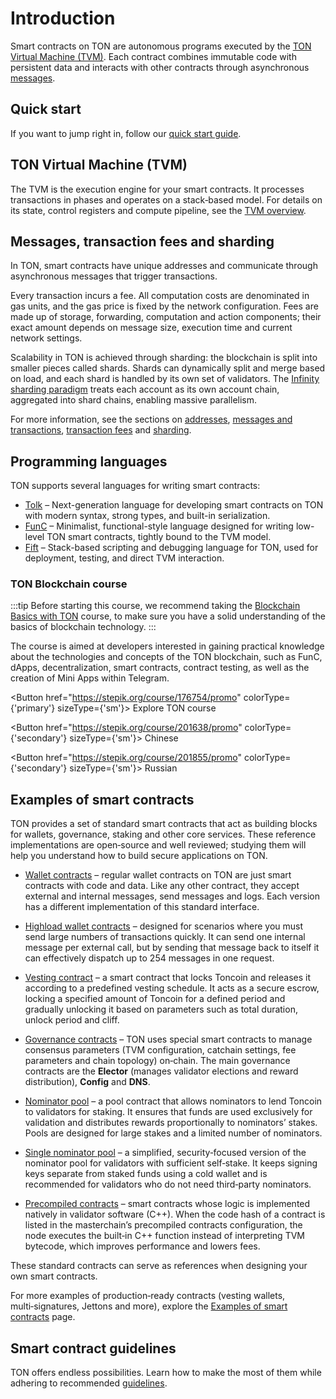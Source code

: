 

# Introduction

Smart contracts on TON are autonomous programs executed by the [TON Virtual Machine (TVM)](/v3/documentation/tvm/tvm-overview). Each contract combines immutable code with persistent data and interacts with other contracts through asynchronous [messages](/v3/documentation/smart-contracts/message-management/messages-and-transactions).

## Quick start

If you want to jump right in, follow our [quick start guide](/v3/guidelines/quick-start/developing-smart-contracts/setup-environment).

## TON Virtual Machine (TVM)

The TVM is the execution engine for your smart contracts. It processes transactions in phases and operates on a stack‑based model. For details on its state, control registers and compute pipeline, see the [TVM overview](/v3/documentation/tvm/tvm-overview).

## Messages, transaction fees and sharding

In TON, smart contracts have unique addresses and communicate through asynchronous messages that trigger transactions.

Every transaction incurs a fee. All computation costs are denominated in gas units, and the gas price is fixed by the network configuration. Fees are made up of storage, forwarding, computation and action components; their exact amount depends on message size, execution time and current network settings.

Scalability in TON is achieved through sharding: the blockchain is split into smaller pieces called shards. Shards can dynamically split and merge based on load, and each shard is handled by its own set of validators. The [Infinity sharding paradigm](/v3/documentation/smart-contracts/shards/infinity-sharding-paradigm) treats each account as its own account chain, aggregated into shard chains, enabling massive parallelism.

For more information, see the sections on [addresses](/v3/documentation/smart-contracts/addresses/address), [messages and transactions](/v3/documentation/smart-contracts/message-management/messages-and-transactions), [transaction fees](/v3/documentation/smart-contracts/transaction-fees/fees) and [sharding](/v3/documentation/smart-contracts/shards/shards-intro).

## Programming languages

TON supports several languages for writing smart contracts:
- [Tolk](/v3/documentation/smart-contracts/tolk/overview) – Next-generation language for developing smart contracts on TON with modern syntax, strong types, and built-in serialization.
- [FunC](/v3/documentation/smart-contracts/func/overview) – Minimalist, functional-style language designed for writing low-level TON smart contracts, tightly bound to the TVM model.
- [Fift](/v3/documentation/smart-contracts/fift/overview) – Stack-based scripting and debugging language for TON, used for deployment, testing, and direct TVM interaction.

### TON Blockchain course

:::tip
Before starting this course, we recommend taking the [Blockchain Basics with TON](/v3/concepts/educational-resources#blockchain-basics) course, to make sure you have a solid understanding of the basics of blockchain technology.
:::

The course is aimed at developers interested in gaining practical knowledge about the technologies and concepts of the TON blockchain, such as FunC, dApps, decentralization, smart contracts, contract testing, as well as the creation of Mini Apps within Telegram.

<Button href="https://stepik.org/course/176754/promo" colorType={'primary'} sizeType={'sm'}>
  Explore TON course
</Button>

<Button href="https://stepik.org/course/201638/promo" colorType={'secondary'} sizeType={'sm'}>
  Chinese
</Button>

<Button href="https://stepik.org/course/201855/promo" colorType={'secondary'} sizeType={'sm'}>
  Russian
</Button>


## Examples of smart contracts

TON provides a set of standard smart contracts that act as building blocks for wallets, governance, staking and other core services. These reference implementations are open‑source and well reviewed; studying them will help you understand how to build secure applications on TON.

- [Wallet contracts](/v3/documentation/smart-contracts/contracts-specs/wallet-contracts) – regular wallet contracts on TON are just smart contracts with code and data.  Like any other contract, they accept external and internal messages, send messages and logs.  Each version has a different implementation of this standard interface.

- [Highload wallet contracts](/v3/documentation/smart-contracts/contracts-specs/highload-wallet) – designed for scenarios where you must send large numbers of transactions quickly.  It can send one internal message per external call, but by sending that message back to itself it can effectively dispatch up to 254 messages in one request.

- [Vesting contract](/v3/documentation/smart-contracts/contracts-specs/vesting-contract) – a smart contract that locks Toncoin and releases it according to a predefined vesting schedule.  It acts as a secure escrow, locking a specified amount of Toncoin for a defined period and gradually unlocking it based on parameters such as total duration, unlock period and cliff.

- [Governance contracts](/v3/documentation/smart-contracts/contracts-specs/governance) – TON uses special smart contracts to manage consensus parameters (TVM configuration, catchain settings, fee parameters and chain topology) on‑chain.  The main governance contracts are the **Elector** (manages validator elections and reward distribution), **Config** and **DNS**.

- [Nominator pool](/v3/documentation/smart-contracts/contracts-specs/nominator-pool) – a pool contract that allows nominators to lend Toncoin to validators for staking.  It ensures that funds are used exclusively for validation and distributes rewards proportionally to nominators’ stakes.  Pools are designed for large stakes and a limited number of nominators.

- [Single nominator pool](/v3/documentation/smart-contracts/contracts-specs/nominator-pool) – a simplified, security‑focused version of the nominator pool for validators with sufficient self‑stake.  It keeps signing keys separate from staked funds using a cold wallet and is recommended for validators who do not need third‑party nominators.

- [Precompiled contracts](/v3/documentation/smart-contracts/contracts-specs/precompiled-contracts) – smart contracts whose logic is implemented natively in validator software (C++).  When the code hash of a contract is listed in the masterchain’s precompiled contracts configuration, the node executes the built‑in C++ function instead of interpreting TVM bytecode, which improves performance and lowers fees.

These standard contracts can serve as references when designing your own smart contracts.

For more examples of production‑ready contracts (vesting wallets, multi‑signatures, Jettons and more), explore the [Examples of smart contracts](/v3/documentation/smart-contracts/contracts-specs/examples) page.

## Smart contract guidelines

TON offers endless possibilities. Learn how to make the most of them while adhering to recommended [guidelines](/v3/guidelines/smart-contracts/guidelines).

<Feedback />
